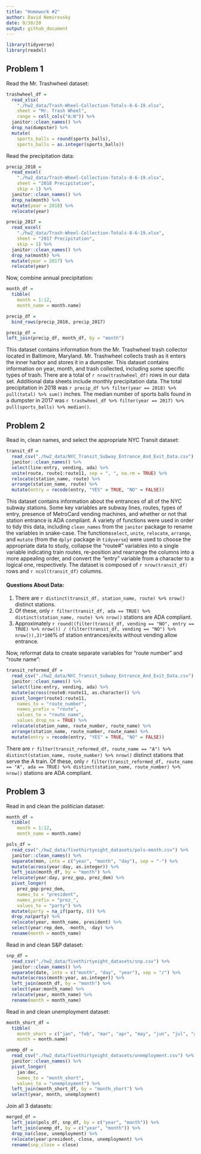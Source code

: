 ```yaml
---
title: "Homework #2"
author: David Nemirovsky
date: 9/30/20
output: github_document
---
```


```r
library(tidyverse)
library(readxl)
```

## Problem 1

Read the Mr. Trashwheel dataset:

```r
trashwheel_df = 
  read_xlsx(
    "./hw2_data/Trash-Wheel-Collection-Totals-8-6-19.xlsx",
    sheet = "Mr. Trash Wheel",
    range = cell_cols("A:N")) %>% 
  janitor::clean_names() %>% 
  drop_na(dumpster) %>% 
  mutate(
    sports_balls = round(sports_balls),
    sports_balls = as.integer(sports_balls))
```

Read the precipitation data:

```r
precip_2018 = 
  read_excel(
    "./hw2_data/Trash-Wheel-Collection-Totals-8-6-19.xlsx", 
    sheet = "2018 Precipitation",
    skip = 1) %>% 
  janitor::clean_names() %>% 
  drop_na(month) %>% 
  mutate(year = 2018) %>% 
  relocate(year)

precip_2017 = 
  read_excel(
    "./hw2_data/Trash-Wheel-Collection-Totals-8-6-19.xlsx", 
    sheet = "2017 Precipitation",
    skip = 1) %>% 
  janitor::clean_names() %>% 
  drop_na(month) %>% 
  mutate(year = 2017) %>% 
  relocate(year)
```

Now, combine annual precipitation:

```r
month_df = 
  tibble(
    month = 1:12,
    month_name = month.name)

precip_df = 
  bind_rows(precip_2018, precip_2017)

precip_df =
left_join(precip_df, month_df, by = "month")
```

This dataset contains information from the Mr. Trashwheel trash collector located in Baltimore, Maryland. Mr. Trashwheel collects trash as it enters the inner harbor and stores it in a dumpster. This dataset contains information on year, month, and trash collected, including some specific types of trash. There are a total of `r nrow(trashwheel_df)` rows in our data set. Additional data sheets include monthly precipitation data. The total precipitation in 2018 was `r precip_df %>% filter(year == 2018) %>% pull(total) %>% sum()` inches. The median number of sports balls found in a dumpster in 2017 was `r trashwheel_df %>% filter(year == 2017) %>% pull(sports_balls) %>% median()`.

## Problem 2

Read in, clean names, and select the appropriate NYC Transit dataset:

```r
transit_df = 
  read_csv("./hw2_data/NYC_Transit_Subway_Entrance_And_Exit_Data.csv") %>% 
  janitor::clean_names() %>% 
  select(line:entry, vending, ada) %>% 
  unite(route, route1:route11, sep = ", ", na.rm = TRUE) %>% 
  relocate(station_name, route) %>% 
  arrange(station_name, route) %>% 
  mutate(entry = recode(entry, "YES" = TRUE, "NO" = FALSE))
```

This dataset contains information about the entrances of all of the NYC subway stations. Some key variables are subway lines, routes, types of entry, presence of MetroCard vending machines, and whether or not that station entrance is ADA compliant. A variety of functions were used in order to tidy this data, including `clean_names` from the `janitor` package to rename the variables in snake-case. The functions`select`, `unite`, `relocate`, `arrange`, and `mutate` (from the `dplyr` package in `tidyverse`) were used to choose the appropriate data to study, collapse the "route#" variables into a single variable indicating train routes, re-position and rearrange the columns into a more appealing order, and convert the "entry" variable from a character to a logical one, respectively. The dataset is composed of `r nrow(transit_df)` rows and `r ncol(transit_df)` columns.

#### Questions About Data:

1. There are `r distinct(transit_df, station_name, route) %>% nrow()` distinct stations.
2. Of these, only `r filter(transit_df, ada == TRUE) %>% distinct(station_name, route) %>% nrow()` stations are ADA compliant.
3. Approximately `r round((filter(transit_df, vending == "NO", entry == TRUE) %>% nrow()) / (filter(transit_df, vending == "NO") %>% nrow()),3)*100`% of station entrances/exits without vending allow entrance.

Now, reformat data to create separate variables for "route number" and "route name":

```r
transit_reformed_df = 
  read_csv("./hw2_data/NYC_Transit_Subway_Entrance_And_Exit_Data.csv") %>% 
  janitor::clean_names() %>% 
  select(line:entry, vending, ada) %>% 
  mutate(across(route8:route11, as.character)) %>% 
  pivot_longer(route1:route11,
    names_to = "route_number",
    names_prefix = "route",
    values_to = "route_name",
    values_drop_na = TRUE) %>% 
  relocate(station_name, route_number, route_name) %>% 
  arrange(station_name, route_number, route_name) %>% 
  mutate(entry = recode(entry, "YES" = TRUE, "NO" = FALSE))
```

There are `r filter(transit_reformed_df, route_name == "A") %>% distinct(station_name, route_number) %>% nrow()` distinct stations that serve the A train. Of these, only `r filter(transit_reformed_df, route_name == "A", ada == TRUE) %>% distinct(station_name, route_number) %>% nrow()` stations are ADA compliant.

## Problem 3

Read in and clean the politician dataset:

```r
month_df = 
  tibble(
    month = 1:12,
    month_name = month.name)

pols_df = 
  read_csv("./hw2_data/fivethirtyeight_datasets/pols-month.csv") %>% 
  janitor::clean_names() %>% 
  separate(mon, into = c("year", "month", "day"), sep = "-") %>% 
  mutate(across(year:day, as.integer)) %>% 
  left_join(month_df, by = "month") %>% 
  relocate(year:day, prez_gop, prez_dem) %>% 
  pivot_longer(
    prez_gop:prez_dem,
    names_to = "president",
    names_prefix = "prez_",
    values_to = "party") %>% 
  mutate(party = na_if(party, 0)) %>% 
  drop_na(party) %>% 
  relocate(year, month_name, president) %>% 
  select(year:rep_dem, -month, -day) %>% 
  rename(month = month_name)
```

Read in and clean S&P dataset:

```r
snp_df = 
  read_csv("./hw2_data/fivethirtyeight_datasets/snp.csv") %>% 
  janitor::clean_names() %>% 
  separate(date, into = c("month", "day", "year"), sep = "/") %>% 
  mutate(across(month:year, as.integer)) %>% 
  left_join(month_df, by = "month") %>% 
  select(year:month_name) %>% 
  relocate(year, month_name) %>% 
  rename(month = month_name)
```

Read in and clean unemployment dataset:

```r
month_short_df = 
  tibble(
    month_short = c("jan", "feb", "mar", "apr", "may", "jun", "jul", "aug", "sep", "oct", "nov", "dec"),
    month = month.name)

unemp_df = 
  read_csv("./hw2_data/fivethirtyeight_datasets/unemployment.csv") %>% 
  janitor::clean_names() %>% 
  pivot_longer(
    jan:dec,
    names_to = "month_short",
    values_to = "unemployment") %>% 
  left_join(month_short_df, by = "month_short") %>% 
  select(year, month, unemployment)
```

Join all 3 datasets:

```r
merged_df = 
  left_join(pols_df, snp_df, by = c("year", "month")) %>% 
  left_join(unemp_df, by = c("year", "month")) %>% 
  drop_na(close, unemployment) %>% 
  relocate(year:president, close, unemployment) %>% 
  rename(snp_close = close)
```

